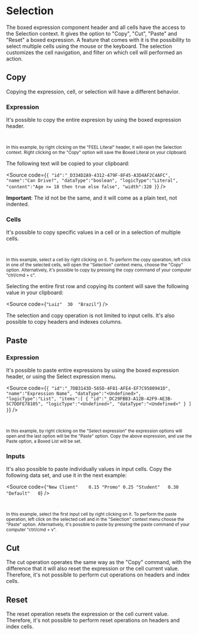 
<Meta title="Features/Selection/Overview" />

# Selection

The boxed expression component header and all cells have the access to the Selection context.
It gives the option to "Copy", "Cut", "Paste" and "Reset" a boxed expression. A feature that
comes with it is the possibility to select multiple cells using the mouse or the keyboard.
The selection customizes the cell navigation, and filter on which cell will performed an action.

## Copy

Copying the expression, cell, or selection will have a different behavior.

### Expression

It's possible to copy the entire expresion by using the boxed expression header.

<div style={{ display: "flex", flexDirection: "row" }}>
  <Story of={Selection.CanDrive} />
  <small>
    <br />
    <br />
    In this example, by right clicking on the "FEEL Literal" header, it will open the Selection context. Right clicking
    on the "Copy" option will save the Boxed Literal on your clipboard.
  </small>
</div>

The following text will be copied to your clipboard:

<Source
  code={`
{
  "id":"_D334D2A9-4312-479F-8F45-A3D4AF2C4AFC",
  "name":"Can Drive?",
  "dataType":"boolean",
  "logicType":"Literal",
  "content":"Age >= 18 then true else false",
  "width":320
}
`}
/>

**Important**: The id not be the same, and it will come as a plain text, not indented.

### Cells

It's possible to copy specific values in a cell or in a selection of multiple cells.

<div style={{ display: "flex", flexDirection: "row" }}>
  <Story of={Selection.People} />
  <small>
    <br />
    <br />
    In this example, select a cell by right clicking on it. To perform the copy operation, left click in one of the
    selected cells, will open the "Selection" context menu, choose the "Copy" option. Alternatively, it's possible to
    copy by pressing the copy command of your computer "ctrl/cmd + c".
  </small>
</div>

Selecting the entire first row and copying its content will save the following value in your clipboard:

<Source
  code={`
"Luiz"	30	"Brazil"
`}
/>

The selection and copy operation is not limited to input cells. It's also possible to copy
headers and indexes columns.

## Paste

### Expression

It's possible to paste entire expressions by using the boxed expression header, or using the
Select expression menu.

<Source
  code={`
{
  "id":"_7DB3143D-565D-4F81-AFE4-EF7C9580941D",
  "name":"Expression Name",
  "dataType":"<Undefined>",
  "logicType":"List",
  "items":[
    {
      "id":"_DC29FBB3-A12B-42F9-AE3B-5C7DDFE78105",
      "logicType":"<Undefined>",
      "dataType":"<Undefined>"
    }
  ]
}
`}
/>

<div style={{ display: "flex", flexDirection: "row" }}>
  <Story of={Selection.EmptyExpression} />
  <small>
    <br />
    <br />
    In this example, by right clicking on the "Select expression" the expression options will open and the last option
    will be the "Paste" option. Copy the above expression, and use the Paste option, a Boxed List will be set.
  </small>
</div>

### Inputs

It's also possible to paste individually values in input cells. Copy the following data set, and use
it in the next example:

<Source
  code={`
"New Client"	0.15
"Promo"	0.25
"Student"	0.30
"Default"	0
`}
/>

<div style={{ display: "flex", flexDirection: "row" }}>
  <Story of={Selection.Discount} />
  <small>
    <br />
    <br />
    In this example, select the first input cell by right clicking on it. To perform the paste operation, left click on
    the selected cell and in the "Selection" context menu choose the "Paste" option. Alternatively, it's possible to
    paste by pressing the paste command of your computer "ctrl/cmd + v".
  </small>
</div>

## Cut

The cut operation operates the same way as the "Copy" command, with the difference that it will
also reset the expression or the cell current value. Therefore, it's not possible to perform
cut operations on headers and index cells.

## Reset

The reset operation resets the expression or the cell current value. Therefore, it's not possible to perform
reset operations on headers and index cells.
